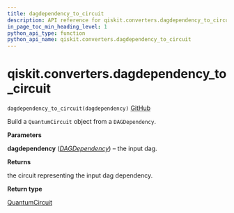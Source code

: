 ```yaml
---
title: dagdependency_to_circuit
description: API reference for qiskit.converters.dagdependency_to_circuit
in_page_toc_min_heading_level: 1
python_api_type: function
python_api_name: qiskit.converters.dagdependency_to_circuit
---
```


<span id="qiskit-converters-dagdependency-to-circuit" />

# qiskit.converters.dagdependency\_to\_circuit

<span id="qiskit.converters.dagdependency_to_circuit" />

`dagdependency_to_circuit(dagdependency)` [GitHub](https://github.com/qiskit/qiskit/tree/stable/0.16/qiskit/converters/dagdependency_to_circuit.py "view source code")

Build a `QuantumCircuit` object from a `DAGDependency`.

**Parameters**

**dagdependency** ([*DAGDependency*](qiskit.dagcircuit.DAGDependency "qiskit.dagcircuit.DAGDependency")) – the input dag.

**Returns**

the circuit representing the input dag dependency.

**Return type**

[QuantumCircuit](qiskit.circuit.QuantumCircuit "qiskit.circuit.QuantumCircuit")

